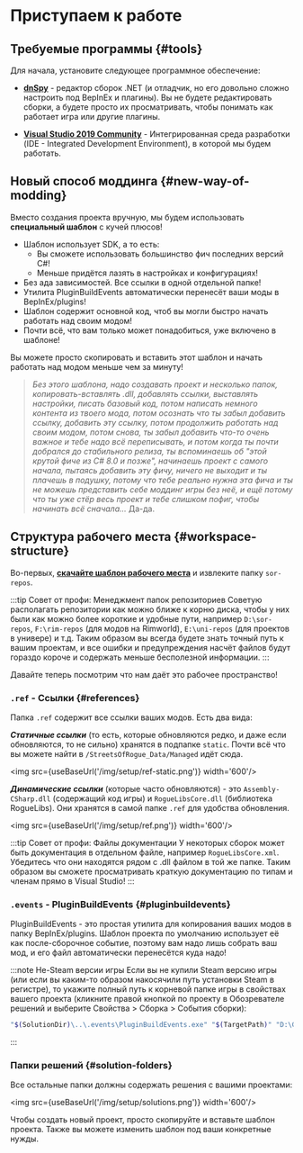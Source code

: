# Приступаем к работе


## Требуемые программы {#tools}

Для начала, установите следующее программное обеспечение:

- **[dnSpy](https://github.com/dnSpy/dnSpy/releases/latest)** - редактор сборок .NET (и отладчик, но его довольно сложно настроить под BepInEx и плагины). Вы не будете редактировать сборки, а будете просто их просматривать, чтобы понимать как работает игра или другие плагины.

- **[Visual Studio 2019 Community](https://visualstudio.microsoft.com/downloads/)** - Интегрированная среда разработки (IDE - Integrated Development Environment), в которой мы будем работать.

## Новый способ моддинга {#new-way-of-modding}

Вместо создания проекта вручную, мы будем использовать **специальный шаблон** с кучей плюсов!

- Шаблон использует SDK, а то есть:
  - Вы сможете использовать большинство фич последних версий C#!
  - Меньше придётся лазять в настройках и конфигурациях!
- Без ада зависимостей. Все ссылки в одной отдельной папке!
- Утилита PluginBuildEvents автоматически перенесёт ваши моды в BepInEx/plugins!
- Шаблон содержит основной код, чтоб вы могли быстро начать работать над своим модом!
- Почти всё, что вам только может понадобиться, уже включено в шаблоне!

Вы можете просто скопировать и вставить этот шаблон и начать работать над модом меньше чем за минуту!

> *Без этого шаблона, надо создавать проект и несколько папок, копировать-вставлять .dll, добавлять ссылки, выставлять настройки, писать базовый код, потом написать немного контента из твоего мода, потом осознать что ты забыл добавить ссылку, добавить эту ссылку, потом продолжить работать над своим модом, потом снова, ты забыл добавить что-то очень важное и тебе надо всё переписывать, и потом когда ты почти добрался до стабильного релиза, ты вспоминаешь об "этой крутой фиче из C# 8.0 и позже", начинаешь проект с самого начала, пытаясь добавить эту фичу, ничего не выходит и ты плачешь в подушку, потому что тебе реально нужна эта фича и ты не можешь представить себе моддинг игры без неё, и ещё потому что ты уже стёр весь проект и тебе слишком пофиг, чтобы начинать всё сначала...* Да-да.

## Структура рабочего места {#workspace-structure}

Во-первых, **[скачайте шаблон рабочего места](https://drive.google.com/file/d/1d1FH0Gh7egp7Z4QugsCF4aCE4-NgWD1X/view?usp=sharing)** и извлеките папку `sor-repos`.

:::tip Совет от профи: Менеджмент папок репозиториев
Советую располагать репозитории как можно ближе к корню диска, чтобы у них были как можно более короткие и удобные пути, например `D:\sor-repos`, `F:\rim-repos` (для модов на Rimworld), `E:\uni-repos` (для проектов в универе) и т.д. Таким образом вы всегда будете знать точный путь к вашим проектам, и все ошибки и предупреждения насчёт файлов будут гораздо короче и содержать меньше бесполезной информации.
:::

Давайте теперь посмотрим что нам даёт это рабочее пространство!

### `.ref` - Ссылки {#references}

Папка `.ref` содержит все ссылки ваших модов. Есть два вида:

***Статичные ссылки*** (то есть, которые обновляются редко, и даже если обновляются, то не сильно) хранятся в подпапке `static`. Почти всё что вы можете найти в `/StreetsOfRogue_Data/Managed` идёт сюда.

<img src={useBaseUrl('/img/setup/ref-static.png')} width='600'/>

***Динамические ссылки*** (которые часто обновляются) - это `Assembly-CSharp.dll` (содержащий код игры) и `RogueLibsCore.dll` (библиотека RogueLibs). Они хранятся в самой папке `.ref` для удобства обновления.

<img src={useBaseUrl('/img/setup/ref.png')} width='600'/>

:::tip Совет от профи: Файлы документации
У некоторых сборок может быть документация в отдельном файле, например `RogueLibsCore.xml`. Убедитесь что они находятся рядом с .dll файлом в той же папке. Таким образом вы сможете просматривать краткую документацию по типам и членам прямо в Visual Studio!
:::

### `.events` - PluginBuildEvents {#pluginbuildevents}

PluginBuildEvents - это простая утилита для копирования ваших модов в папку BepInEx/plugins. Шаблон проекта по умолчанию использует её как после-сборочное событие, поэтому вам надо лишь собрать ваш мод, и его файл автоматически перенесётся куда надо!

:::note Не-Steam версии игры
Если вы не купили Steam версию игры (или если вы каким-то образом накосячили путь установки Steam в регистре), то укажите полный путь к корневой папке игры в свойствах вашего проекта (кликните правой кнопкой по проекту в Обозревателе решений и выберите Свойства > Сборка > События сборки):
```sh
"$(SolutionDir)\..\.events\PluginBuildEvents.exe" "$(TargetPath)" "D:\Games\Streets of Rogue"
```
:::

### Папки решений {#solution-folders}

Все остальные папки должны содержать решения с вашими проектами:

<img src={useBaseUrl('/img/setup/solutions.png')} width='600'/>

Чтобы создать новый проект, просто скопируйте и вставьте шаблон проекта. Также вы можете изменить шаблон под ваши конкретные нужды.
